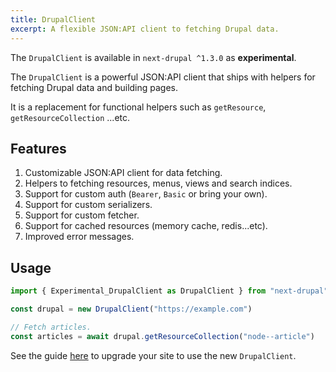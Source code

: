 ```yaml
---
title: DrupalClient
excerpt: A flexible JSON:API client to fetching Drupal data.
---
```


<Callout icon="⚠️">

The `DrupalClient` is available in `next-drupal ^1.3.0` as **experimental**.

</Callout>

The `DrupalClient` is a powerful JSON:API client that ships with helpers for fetching Drupal data and building pages.

It is a replacement for functional helpers such as `getResource`, `getResourceCollection` ...etc.

## Features

1. Customizable JSON:API client for data fetching.
2. Helpers to fetching resources, menus, views and search indices.
3. Support for custom auth (`Bearer`, `Basic` or bring your own).
4. Support for custom serializers.
5. Support for custom fetcher.
6. Support for cached resources (memory cache, redis...etc).
7. Improved error messages.

## Usage

```ts
import { Experimental_DrupalClient as DrupalClient } from "next-drupal"

const drupal = new DrupalClient("https://example.com")

// Fetch articles.
const articles = await drupal.getResourceCollection("node--article")
```

<Callout icon="👉">

See the guide [here](/docs/client/upgrade) to upgrade your site to use the new `DrupalClient`.

</Callout>

